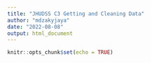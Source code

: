 ```yaml
---
title: "JHUDSS C3 Getting and Cleaning Data"
author: "mdzakyjaya"
date: "2022-08-08"
output: html_document
---
```


```r
knitr::opts_chunk$set(echo = TRUE)
```

